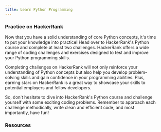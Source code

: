 ```yaml
---
title: Learn Python Programming
---
```





### Practice on HackerRank

Now that you have a solid understanding of core Python concepts, it's time to put your knowledge into practice! Head over to HackerRank's Python course and complete at least two challenges. HackerRank offers a wide range of coding challenges and exercises designed to test and improve your Python programming skills.

Completing challenges on HackerRank will not only reinforce your understanding of Python concepts but also help you develop problem-solving skills and gain confidence in your programming abilities. Plus, earning stars on HackerRank is a great way to showcase your skills to potential employers and fellow developers.

So, don't hesitate to dive into HackerRank's Python course and challenge yourself with some exciting coding problems. Remember to approach each challenge methodically, write clean and efficient code, and most importantly, have fun!

### Resources

<Cards>
    <Card title="HackerRank Course" target="_blank" href="https://www.hackerrank.com/domains/python"   children="null"/>
    <Card title="Common Errors" target={"_blank"} href="https://betterstack.com/community/guides/scaling-python/python-errors/" children="null"/>
    <Card title="Custom Challanges" target={"_blank"} href="https://classroom.github.com/assignment-invitations/c9eaf8ef15e3384d976e063c47377a34" children="null"/>
</Cards>

